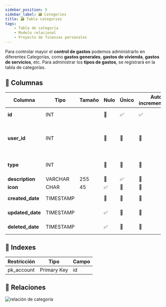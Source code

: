 ```yaml
---
sidebar_position: 5
sidebar_label: 🗃️ Categories
title: 🗃️ Tabla categories
tags:
    - Tabla de categoría
    - Modelo relacional
    - Proyecto de finanzas personales
---
```


Para controlar mayor el __control de gastos__ podemos administrarlo en diferentes
Categorías, como __gastos generales__, __gastos de vivienda__, __gastos de servicios__,
etc.
Para administrar los __tipos de gastos__, se registrará en la tabla de categorías.

## 📄 Columnas

<table>
    <thead>
        <tr>
            <th>Columna</th>
            <th>Tipo</th>
            <th>Tamaño</th>
            <th>Nulo</th>
            <th>Único</th>
            <th>Auto incrementable</th>
            <th>Default</th>
            <th>Comentario</th>
        </tr>
    </thead>
    <tbody>
        <tr>
            <td><strong>id</strong></td>
            <td>INT</td>
            <td></td>
            <td>🚫</td>
            <td>✅</td>
            <td>✅</td>
            <td></td>
            <td>Clave primaria</td>
        </tr>
        <tr>
            <td><strong>user_id</strong></td>
            <td>INT</td>
            <td></td>
            <td>🚫</td>
            <td>🚫</td>
            <td>🚫</td>
            <td>0</td>
            <td>Identificador del usuario, que realiza la ultima operación</td>
        </tr>
        <tr>
            <td><strong>type</strong></td>
            <td>INT</td>
            <td></td>
            <td>🚫</td>
            <td>🚫</td>
            <td>🚫</td>
            <td>2</td>
            <td>
                Tipo:<br/>
                1: ingreso<br/>
                2: egreso
            </td>
        </tr>
        <tr>
            <td><strong>description</strong></td>
            <td>VARCHAR</td>
            <td>255</td>
            <td>🚫</td>
            <td>✅</td>
            <td>🚫</td>
            <td></td>
            <td></td>
        </tr>
        <tr>
            <td><strong>icon</strong></td>
            <td>CHAR</td>
            <td>45</td>
            <td>✅</td>
            <td>🚫</td>
            <td>🚫</td>
            <td>NULL</td>
            <td></td>
        </tr>
        <tr>
            <td><strong>created_date</strong></td>
            <td>TIMESTAMP</td>
            <td></td>
            <td>🚫</td>
            <td>🚫</td>
            <td>🚫</td>
            <td>NOW()</td>
            <td>Información de auditoria</td>
        </tr>
        <tr>
            <td><strong>updated_date</strong></td>
            <td>TIMESTAMP</td>
            <td></td>
            <td>✅</td>
            <td>🚫</td>
            <td>🚫</td>
            <td>NULL</td>
            <td>Información de auditoria</td>
        </tr>
        <tr>
            <td><strong>deleted_date</strong></td>
            <td>TIMESTAMP</td>
            <td></td>
            <td>✅</td>
            <td>🚫</td>
            <td>🚫</td>
            <td>NULL</td>
            <td>Información de auditoria</td>
        </tr>
    </tbody>
</table>

## 📑 Indexes

<table>
    <thead>
        <tr>
            <th>Restricción</th>
            <th>Tipo</th>
            <th>Campo</th>
        </tr>
    </thead>
    <tbody>
        <tr>
            <td>pk_account</td>
            <td>Primary Key</td>
            <td>id</td>
        </tr>
    </tbody>
</table>

## 🚏 Relaciones

![relación de categoría](./../assets/relationships-category.png)

